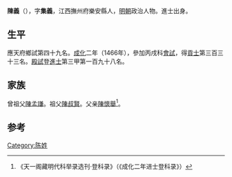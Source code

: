 {{Otheruses|other=名为陈义的其他人物|陈义}}

'''陳義'''（{{bd|1427年||？}}），字'''集義'''，江西撫州府樂安縣人，[[明朝|明朝]]政治人物。進士出身。

== 生平 ==
應天府鄉試第四十九名。[[成化|成化]]二年（1466年），參加丙戌科[[會試|會試]]，得[[貢士|貢士]]第三百三十三名。[[殿試|殿試]]登[[進士|進士]]第三甲第一百九十八名。

== 家族 ==
曾祖父[[陳孟謙|陳孟謙]]。祖父[[陳叔賢|陳叔賢]]。父亲[[陳懷舉|陳懷舉]]<ref>《天一阁藏明代科举录选刊·登科录》（《成化二年进士登科录》）</ref>。

==参考==
{{reflist}}

{{成化二年丙戌科殿試金榜}}

{{Authority control}}

{{DEFAULTSORT:}}
[[Category:陈姓|Category:陈姓]]


{{明朝人物小作品}}